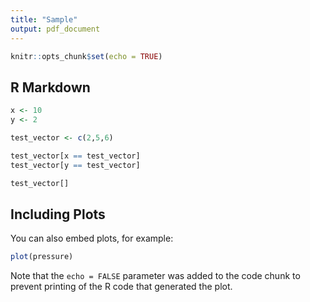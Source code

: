 ```yaml
---
title: "Sample"
output: pdf_document
---
```


```r
knitr::opts_chunk$set(echo = TRUE)
```

## R Markdown



```r
x <- 10
y <- 2

test_vector <- c(2,5,6)

test_vector[x == test_vector]
test_vector[y == test_vector]

test_vector[]
```

## Including Plots

You can also embed plots, for example:

```r
plot(pressure)
```

Note that the `echo = FALSE` parameter was added to the code chunk to prevent printing of the R code that generated the plot.
